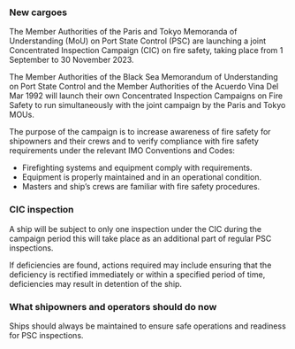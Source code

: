 ### **New cargoes**

<div className='news-paragraph'>
The Member Authorities of the Paris and Tokyo Memoranda of Understanding (MoU) on Port State Control (PSC) are launching a joint Concentrated Inspection Campaign (CIC) on fire safety, taking place from 1 September to 30 November 2023.

The Member Authorities of the Black Sea Memorandum of Understanding on Port State Control and the Member Authorities of the Acuerdo Vina Del Mar 1992 will launch their own Concentrated Inspection Campaigns on Fire Safety to run simultaneously with the joint campaign by the Paris and Tokyo MOUs.

The purpose of the campaign is to increase awareness of fire safety for shipowners and their crews and to verify compliance with fire safety requirements under the relevant IMO Conventions and Codes:
</div>

- Firefighting systems and equipment comply with requirements.
- Equipment is properly maintained and in an operational condition.
- Masters and ship’s crews are familiar with fire safety procedures.

### **CIC inspection**

<div className='news-paragraph'>
A ship will be subject to only one inspection under the CIC during the campaign period  this will take place as an additional part of regular PSC inspections. 

If deficiencies are found, actions required may include ensuring that the deficiency is rectified immediately or within a specified period of time, deficiencies may result in detention of the ship.
</div>

### **What shipowners and operators should do now**

Ships should always be maintained to ensure safe operations and readiness for PSC inspections.